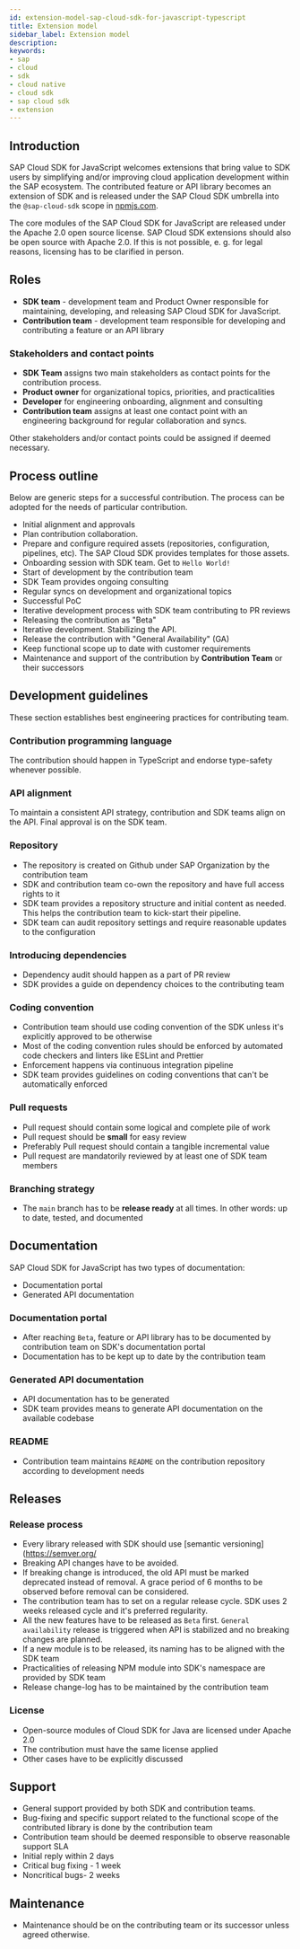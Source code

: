 ```yaml
---
id: extension-model-sap-cloud-sdk-for-javascript-typescript
title: Extension model
sidebar_label: Extension model
description:
keywords:
- sap
- cloud
- sdk
- cloud native
- cloud sdk
- sap cloud sdk
- extension
---
```


## Introduction

SAP Cloud SDK for JavaScript welcomes extensions that bring value to SDK users by simplifying and/or improving cloud application development within the SAP ecosystem. The contributed feature or API library becomes an extension of SDK and is released under the SAP Cloud SDK umbrella into the `@sap-cloud-sdk` scope in [npmjs.com](https://www.npmjs.com/).

The core modules of the SAP Cloud SDK for JavaScript are released under the Apache 2.0 open source license. SAP Cloud SDK extensions should also be open source with Apache 2.0. If this is not possible, e. g. for legal reasons, licensing has to be clarified in person.

## Roles

- **SDK team** - development team and Product Owner responsible for maintaining, developing, and releasing SAP Cloud SDK for JavaScript.
- **Contribution team** - development team responsible for developing and contributing a feature or an API library

### Stakeholders and contact points

- **SDK Team** assigns two main stakeholders as contact points for the contribution process.
- **Product owner**  for organizational topics, priorities, and practicalities
- **Developer** for engineering onboarding, alignment and consulting
- **Contribution team** assigns at least one contact point with an engineering background for regular collaboration and syncs.

Other stakeholders and/or contact points could be assigned if deemed necessary.

## Process outline

Below are generic steps for a successful contribution. The process can be adopted for the needs of particular contribution.

- Initial alignment and approvals
- Plan contribution collaboration.
- Prepare and configure required assets (repositories, configuration, pipelines, etc). The SAP Cloud SDK provides templates for those assets.
- Onboarding session with SDK team. Get to `Hello World!`
- Start of development by the contribution team
- SDK Team provides ongoing consulting
- Regular syncs on development and organizational topics
- Successful PoC
- Iterative development process with SDK team contributing to PR reviews
- Releasing the contribution as "Beta"
- Iterative development. Stabilizing the API.
- Release the contribution with "General Availability" (GA)
- Keep functional scope up to date with customer requirements
- Maintenance and support of the contribution by **Contribution Team** or their successors

## Development guidelines

These section establishes best engineering practices for contributing team.

### Contribution programming language

The contribution should happen in TypeScript and endorse type-safety whenever possible.

### API alignment

To maintain a consistent API strategy, contribution and SDK teams align on the API. Final approval is on the SDK team.

### Repository

- The repository is created on Github under SAP Organization by the contribution team
- SDK and contribution team co-own the repository and have full access rights to it
- SDK team provides a repository structure and initial content as needed. This helps the contribution team to kick-start their pipeline.
- SDK team can audit repository settings and require reasonable updates to the configuration

### Introducing dependencies

- Dependency audit should happen as a part of PR review
- SDK provides a guide on dependency choices to the contributing team

### Coding convention

- Contribution team should use coding convention of the SDK unless it's explicitly approved to be otherwise
- Most of the coding convention rules should be enforced by automated code checkers and linters like ESLint and Prettier
- Enforcement happens via continuous integration pipeline
- SDK team provides guidelines on coding conventions that can't be automatically enforced

### Pull requests

- Pull request should contain some logical and complete pile of work
- Pull request should be **small**  for easy review
- Preferably Pull request should contain a tangible incremental value
- Pull request are mandatorily reviewed by at least one of SDK team members

### Branching strategy

- The `main` branch has to be **release ready** at all times. In other words: up to date, tested, and documented

## Documentation

SAP Cloud SDK for JavaScript has two types of documentation:

- Documentation portal
- Generated API documentation

### Documentation portal

- After reaching `Beta`, feature or API library has to be documented by contribution team on SDK's documentation portal
- Documentation has to be kept up to date by the contribution team

### Generated API documentation

- API documentation has to be generated
- SDK team provides means to generate API documentation on the available codebase

### README

- Contribution team maintains `README` on the contribution repository according to development needs

## Releases

### Release process

- Every library released with SDK should use [semantic versioning](https://semver.org/
- Breaking API changes have to be avoided.
- If breaking change is introduced, the old API must be marked deprecated instead of removal. A grace period of 6 months to be observed before removal can be considered.
- The contribution team has to set on a regular release cycle. SDK uses 2 weeks released cycle and it's preferred regularity.
- All the new features have to be released as `Beta` first. `General availability` release is triggered when API is stabilized and no breaking changes are planned.
- If a new module is to be released, its naming has to be aligned with the SDK team
- Practicalities of releasing NPM module into SDK's namespace are provided by SDK team
- Release change-log has to be maintained by the contribution team


### License

- Open-source modules of Cloud SDK for Java are licensed under Apache 2.0
- The contribution must have the same license applied
- Other cases have to be explicitly discussed


## Support

- General support provided by both SDK and contribution teams.
- Bug-fixing and specific support related to the functional scope of the contributed library is done by the contribution team
- Contribution team should be deemed responsible to observe reasonable support SLA
- Initial reply within 2 days
- Critical bug fixing - 1 week
- Noncritical bugs- 2 weeks

## Maintenance

- Maintenance should be on the contributing team or its successor unless agreed otherwise.
